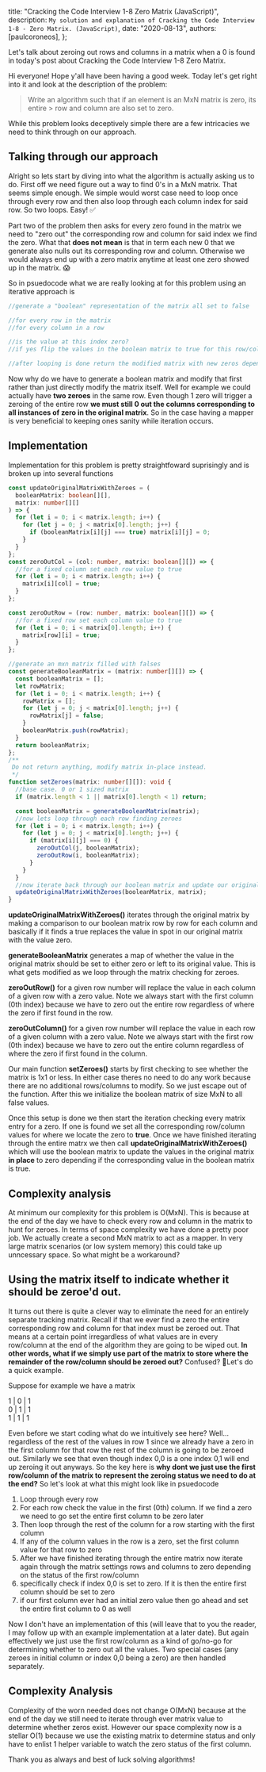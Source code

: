 
  title: "Cracking the Code Interview 1-8 Zero Matrix (JavaScript)",
  description: `My solution and explanation of Cracking the Code Interview 1-8 - Zero Matrix. (JavaScript)`,
  date: "2020-08-13",
  authors: [paulcoroneos],
};

Let's talk about zeroing out rows and columns in a matrix when a 0 is found in today's post about Cracking the Code Interview 1-8 Zero Matrix.

<!--more-->

Hi everyone! Hope y'all have been having a good week. Today let's get right into it and look at the description of the problem:

> Write an algorithm such that if an element is an MxN matrix is zero, its entire > row and column are also set to zero.

While this problem looks deceptively simple there are a few intricacies we need to think through on our approach.

## Talking through our approach

Alright so lets start by diving into what the algorithm is actually asking us to do. First off we need figure out a way to find 0's in a MxN matrix. That seems simple enough. We simple would worst case need to loop once through every row and then also loop through each column index for said row. So two loops. Easy! ✅

Part two of the problem then asks for every zero found in the matrix we need to "zero out" the corresponding row and column for said index we find the zero. What that **does not mean** is that in term each new 0 that we generate also nulls out its corresponding row and column. Otherwise we would always end up with a zero matrix anytime at least one zero showed up in the matrix. 😱

So in psuedocode what we are really looking at for this problem using an iterative approach is

```ts
//generate a "boolean" representation of the matrix all set to false

//for every row in the matrix
//for every column in a row

//is the value at this index zero?
//if yes flip the values in the boolean matrix to true for this row/column

//after looping is done return the modified matrix with new zeros depending on result of boolean matrix
```

Now why do we have to generate a boolean matrix and modify that first rather than just directly modify the matrix itself. Well for example we could actually have **two zeroes** in the same row. Even though 1 zero will trigger a zeroing of the entire row **we must still 0 out the columns corresponding to all instances of zero in the original matrix**. So in the case having a mapper is very beneficial to keeping ones sanity while iteration occurs.

## Implementation

Implementation for this problem is pretty straightfoward suprisingly and is broken up into several functions

```ts
const updateOriginalMatrixWithZeroes = (
  booleanMatrix: boolean[][],
  matrix: number[][]
) => {
  for (let i = 0; i < matrix.length; i++) {
    for (let j = 0; j < matrix[0].length; j++) {
      if (booleanMatrix[i][j] === true) matrix[i][j] = 0;
    }
  }
};
const zeroOutCol = (col: number, matrix: boolean[][]) => {
  //for a fixed column set each row value to true
  for (let i = 0; i < matrix.length; i++) {
    matrix[i][col] = true;
  }
};

const zeroOutRow = (row: number, matrix: boolean[][]) => {
  //for a fixed row set each column value to true
  for (let i = 0; i < matrix[0].length; i++) {
    matrix[row][i] = true;
  }
};

//generate an mxn matrix filled with falses
const generateBooleanMatrix = (matrix: number[][]) => {
  const booleanMatrix = [];
  let rowMatrix;
  for (let i = 0; i < matrix.length; i++) {
    rowMatrix = [];
    for (let j = 0; j < matrix[0].length; j++) {
      rowMatrix[j] = false;
    }
    booleanMatrix.push(rowMatrix);
  }
  return booleanMatrix;
};
/**
 Do not return anything, modify matrix in-place instead.
 */
function setZeroes(matrix: number[][]): void {
  //base case. 0 or 1 sized matrix
  if (matrix.length < 1 || matrix[0].length < 1) return;

  const booleanMatrix = generateBooleanMatrix(matrix);
  //now lets loop through each row finding zeroes
  for (let i = 0; i < matrix.length; i++) {
    for (let j = 0; j < matrix[0].length; j++) {
      if (matrix[i][j] === 0) {
        zeroOutCol(j, booleanMatrix);
        zeroOutRow(i, booleanMatrix);
      }
    }
  }
  //now iterate back through our boolean matrix and update our original matrix in place
  updateOriginalMatrixWithZeroes(booleanMatrix, matrix);
}
```

**updateOriginalMatrixWithZeroes()** iterates through the original matrix by making a comparison to our boolean matrix row by row for each column and basically if it finds a true replaces the value in spot in our original matrix with the value zero.

**generateBooleanMatrix** generates a map of whether the value in the original matrix should be set to either zero or left to its original value. This is what gets modified as we loop through the matrix checking for zeroes.

**zeroOutRow()** for a given row number will replace the value in each column of a given row with a zero value. Note we always start with the first column (0th index) because we have to zero out the entire row regardless of where the zero if first found in the row.

**zeroOutColumn()** for a given row number will replace the value in each row of a given column with a zero value. Note we always start with the first row (0th index) because we have to zero out the entire column regardless of where the zero if first found in the column.

Our main function **setZeroes()** starts by first checking to see whether the matrix is 1x1 or less. In either case theres no need to do any work because there are no additional rows/columns to modify. So we just escape out of the function. After this we initialize the boolean matrix of size MxN to all false values.

Once this setup is done we then start the iteration checking every matrix entry for a zero. If one is found we set all the corresponding row/column values for where we locate the zero to **true**. Once we have finished iterating through the entire matrx we then call **updateOriginalMatrixWithZeroes()** which will use the boolean matrix to update the values in the original matrix **in place** to zero depending if the corresponding value in the boolean matrix is true.

## Complexity analysis

At minimum our complexity for this problem is O(MxN). This is because at the end of the day we have to check every row and column in the matrix to hunt for zeroes. In terms of space complexity we have done a pretty poor job. We actually create a second MxN matrix to act as a mapper. In very large matrix scenarios (or low system memory) this could take up unncessary space. So what might be a workaround?

## Using the matrix itself to indicate whether it should be zeroe'd out.

It turns out there is quite a clever way to eliminate the need for an entirely separate tracking matrix. Recall if that we ever find a zero the entire corresponding row and column for that index must be zeroed out. That means at a certain point irregardless of what values are in every row/column at the end of the algorithm they are going to be wiped out. **In other words, what if we simply use part of the matrix to store where the remainder of the row/column should be zeroed out?** Confused? 🤔Let's do a quick example.

Suppose for example we have a matrix

<div>1 | 0 | 1 </div>
<div>0 | 1 | 1 </div>
<div>1 | 1 | 1 </div>

Even before we start coding what do we intuitively see here? Well... regardless of the rest of the values in row 1 since we already have a zero in the first column for that row the rest of the column is going to be zeroed out. Similarly we see that even though index 0,0 is a one index 0,1 will end up zeroing it out anyways. So the key here is **why dont we just use the first row/column of the matrix to represent the zeroing status we need to do at the end?** So let's look at what this might look like in psuedocode

1. Loop through every row
2. For each row check the value in the first (0th) column. If we find a zero we need to go set the entire first column to be zero later
3. Then loop through the rest of the column for a row starting with the first column
4. If any of the column values in the row is a zero, set the first column value for that row to zero
5. After we have finished iterating through the entire matrix now iterate again through the matrix settings rows and columns to zero depending on the status of the first row/column
6. specifically check if index 0,0 is set to zero. If it is then the entire first column should be set to zero
7. if our first column ever had an initial zero value then go ahead and set the entire first column to 0 as well

Now I don't have an implementation of this (will leave that to you the reader, I may follow up with an example implementation at a later date). But again effectively we just use the first row/column as a kind of go/no-go for determining whether to zero out all the values. Two special cases (any zeroes in initial column or index 0,0 being a zero) are then handled separately.

## Complexity Analysis

Complexity of the worn needed does not change O(MxN) because at the end of the day we still need to iterate through ever matrix value to determine whether zeros exist. However our space complexity now is a stellar O(1) because we use the existing matrix to determine status and only have to enlist 1 helper variable to watch the zero status of the first column.

Thank you as always and best of luck solving algorithms!
